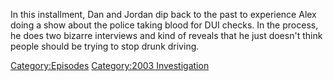 {{DEFAULTSORT:
    #_EPISODE_0873:March 24, 2004
}}{{Episode
    | title           = March 24, 2004
    | caption         = Listen to this episode on [https://knowledgefight.libsyn.com/873-march-24-2004 Libsyn] [None Spotify], Read the [[Transcript/873: March 24, 2004|Unofficial Transcript]]
    | episodeNumber   = 873
    | length          = 01:40:17
    | airDate         = December 1, 2023
    | coverageDate    = March 24, 2004
    | episodeType     = [[:Category:2003 Investigation|2003 Investigation]]
    | previousEpisode = [[872: November 26, 2023]]
    | nextEpisode     = [[874: November 30, 2023]]
}}

{{Stub}}

In this installment, Dan and Jordan dip back to the past to experience Alex doing a show about the police taking blood for DUI checks.  In the process, he does two bizarre interviews and kind of reveals that he just doesn't think people should be trying to stop drunk driving.

[[Category:Episodes]]
[[Category:2003 Investigation]]
